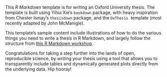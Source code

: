 This *R Markdown* template is for writing an Oxford University thesis. The template is built using Yihui Xie's `bookdown` package, with heavy inspiration from Chester Ismay's `thesisdown` package, and the `OxThesis` \LaTeX\ template (most recently adapted by John McManigle).

This template's sample content include illustrations of how to do the various things you need to write a thesis in R Markdown, and largely follow the structure from [this R Markdown workshop](https://ulyngs.github.io/rmarkdown-workshop-2019/).

Congratulations for taking a step further into the lands of open, reproducible science, by writing your thesis using a tool that allows you to transparently include tables and dynamically generated plots directly from the underlying data. Hip hooray!
